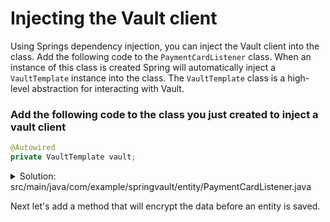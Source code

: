 # Injecting the Vault client

Using Springs dependency injection, you can inject the Vault client into the class. 
Add the following code to the `PaymentCardListener` class.  When an instance of 
this class is created Spring will automatically inject a `VaultTemplate` instance 
into the class. The `VaultTemplate` class is a high-level abstraction for interacting with Vault.

### Add the following code to the class you just created to inject a vault client

```java
@Autowired
private VaultTemplate vault;
```

<p>
<details>
  <summary style=\{{ fontSize: '18px', color: 'rgb(84, 128, 178)', fontWeight: 'medium' }} >Solution: src/main/java/com/example/springvault/entity/PaymentCardListener.java</summary>

```java
package com.example.springvault.entity;

public class PaymentCardListener {

  @Autowired
  private VaultTemplate vault;

}
```

</details>
</p>

Next let's add a method that will encrypt the data before an entity is saved.
